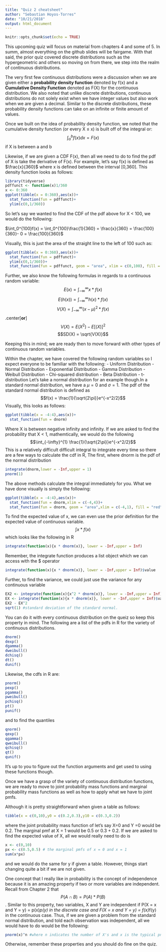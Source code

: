 ```yaml
---
title: "Quiz 2 cheatsheet"
author: "Sebastian Hoyos-Torres"
date: "10/21/2018"
output: html_document
---
```


```r
knitr::opts_chunk$set(echo = TRUE)
```
This upcoming quiz will focus on material from chapters 4 and some of 5. In summ, almost everything on the github slides will be fairgame. With that said, the prior quiz covered discrete distributions such as the hypergeometric and others so moving on from there, we step into the realm of continuous distributions.

The very first few continuous distributions were a discussion when we are given either a **probability density function** denoted by f(x) and a **Cumulative Density Function** denoted as F(X) for the continuous distribution. We also noted that unlike discrete distributions, continuous distributions do not solely exist when we have integer values but also work when we are given a decimal. Similar to the discrete distributions, these probability density functions can take on an infinite or finite amount of values. 

Once we built on the idea of probability density function, we noted that the cumulative density function (or every X $\leq$ x) is built off of the integral or:
$$\int_{a}^{b}f(x)dx = F(x)$$ if X is between a and b

Likewise, if we are given a CDF F(x), then all we need to do to find the pdf of X is take the derivative of F(x). For example, let's say f(x) is defined as $\frac{x}{360}$ where x is defined between the interval [0,360]. This density function looks as follows:
```r
library(tidyverse)
pdffunct <- function(x)1/360
x <- 0:360
ggplot(tibble(x = 0:360),aes(x))+
  stat_function(fun = pdffunct)+
  ylim(c(0,1/360))
```

So let's say we wanted to find the CDF of the pdf above for X < 100, we would do the following:

$\int_0^{100}f(x) = \int_0^{100}\frac{1}{360} = \frac{x}{360} = \frac{100}{360}- 0 = \frac{100}{360}$

Visually, this is just the area of the straight line to the left of 100 such as:
```r
ggplot(tibble(x = 0:360),aes(x))+
  stat_function(fun = pdffunct)+
  ylim(c(0,1/360))+
  stat_function(fun = pdffunct, geom = "area", xlim = c(0,100), fill = "red")
```

Further, we also know the following formulas in regards to a continuous random variable:
$$E(x) = \int_{-\infty}^{\infty} x*f(x)$$
$$E(h(x)) = \int_{-\infty}^{\infty} h(x)*f(x)$$
$$V(X) = \int_{-\infty}^{\infty}(x-\mu)^2*f(x)$$
.center[**or**]
$$V(X) = E(X^2)- E[(X)]^2$$
$$SD(X) = \sqrt{V(X)}$$

Keeping this in mind; we are ready then to move forward with other types of continuous random variables. 

Within the chapter, we have covered the following random variables so I expect everyone to be familiar with the following:
- Uniform Distribution
- Normal Distribution
- Exponential Distribution
- Gamma Distribution
- Weibull Distribution
- Chi-squared distribution
- Beta Distribution
- t-distribution
Let's take a normal distribution for an example though.In a standard normal distribution, we have a $\mu = 0$ and $\sigma = 1$. The pdf of the standard normal distribution is defined as 
$$f(x) = \frac{1}{\sqrt{2\pi}}e^{-x^2/2}$$
Visually, this looks as follows:
```r
ggplot(tibble(x = -4:4),aes(x))+
  stat_function(fun = dnorm)
```
Where X is between negative infinity and infinity. If we are asked to find the probability that X < 1, mathemtically, we would do the following
$$\int_{-\infty}^{1} \frac{1}{\sqrt{2\pi}}e^{-x^2/2}$$
This is a relatively difficult difficult integral to integrate every time so there are a few ways to calculate the cdf in R, The first, where dnorm is the pdf of the normal distribution
```r
integrate(dnorm,lower = -Inf,upper = 1)
pnorm(1)
```
The above methods calculate the integral immediately for you. What we have done visually is simply the following: 
```r
ggplot(tibble(x = -4:4),aes(x))+
  stat_function(fun = dnorm,xlim = c(-4,4))+
  stat_function(fun = dnorm, geom = "area",xlim = c(-4,1), fill = "red")
```
To find the expected value of x, we can even use the prior definition for the expected value of continuous variable.
$$\int x * f(x)$$
which looks like the following in R
```r
integrate(function(x){x * dnorm(x)}, lower = -Inf,upper = Inf)
```
Remember, the integrate function produces a list object which we can access with the $ operator
```r
integrate(function(x){x * dnorm(x)}, lower = -Inf,upper = Inf)$value
```
Further, to find the variance, we could just use the variance for any continuous variable
```r
EX2 <- integrate(function(x){x^2 * dnorm(x)}, lower = -Inf,upper = Inf)$value
EX <- integrate(function(x){x * dnorm(x)}, lower = -Inf,upper = Inf)$value
EX2 - EX^2
sqrt(1) #standard deviation of the standard normal.
```
You can do it with every continuous distribution on the queiz so keep this property in mind. 
The following are a list of the pdfs in R for the variety of continuous distributions.
```r
dnorm()
dexp()
dgamma()
dweibull()
dchisq()
dt()
dunif()
```
Likewise, the cdfs in R are:
```r
pnorm()
pexp()
pgamma()
pweibull()
pchisq()
pt()
punif()
```
and to find the quantiles
```r
qnorm()
qexp()
qgamma()
qweibull()
qchisq()
qt()
qunif()
```
It's up to you to figure out the function arguments and get used to using these functions though.

Once we have a grasp of the variety of continuous distribution functions, we are ready to move to joint probability mass functions and marginal probability mass functions as well as how to apply what we have to joint pmfs.

Although it is pretty straightforward when given a table as follows:
```r
tibble(x = c(0,10),y0 = c(0.2,0.3),y10 = c(0.3,0.2))
```
where the joint probability mass function of let's say X=0 and Y =0 would be 0.2. The marginal pmf at X = 1 would be 0.5 or 0.3 + 0.2.
If we are asked to find the expected value of X, all we would really need to do is 
```r
x <- c(0,10)
px <- c(0.5,0.5) # the marginal pmfs of x = 0 and x = 1
sum(x*px)
```
and we would do the same for y if given a table. However, things start changing quite a bit if we are not given.

One concept that I really like in probability is the concept of independence because it is an amazing property if two or more variables are independent. Recall from Chapter 2 that 
$$P(A\cap{B}) = P(A) * P(B)$$. 
Similar to this property, two variables, X and Y are independent if 
P(X = x and Y = y) = p(x)*p(y) in the discrete case and
F(X = x and Y = y) = f(x)*f(y) in the continuous case. 
Thus, if we are given a problem from the standard normal distribution, and told each observation was independent, all we would have to do would be the following:
```r
pnorm(x)^n #where n indicates the number of X's and x is the typical pnorm function
```
Otherwise, remember these properties and you should do fine on the quiz. 